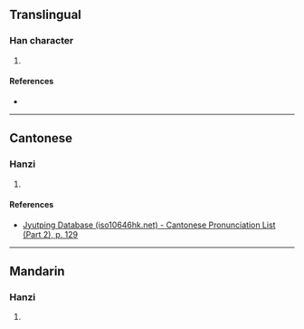 {{character info/new}}
==Translingual==

===Han character===
{{Han char|rn=75|rad=木|as=08|sn=12|four=|canj=DLD|ids=⿱析木}}

# {{defn|Han|sort=木08}}

====References====
* {{Han ref|kx=0537.131|hdz=21227.030|uh=691E|ud=26910}}

----

==Cantonese==

===Hanzi===
{{yue-hanzi|jyut=[[sap1]]|y=sap1}}

# {{defn|lang=yue|sort=木08}}

====References====
* [http://www.iso10646hk.net/jp/document/download.jsp Jyutping Database (iso10646hk.net) - Cantonese Pronunciation List (Part 2), p. 129]

----

==Mandarin==

===Hanzi===
{{cmn-hanzi|pin=[[xì]] ([[xi4]])|wg=hsi<sup>4</sup>}}

# {{defn|lang=cmn|sort=木08}}